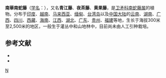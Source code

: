 {{Speciesbox 
| genus = Celastrus
| species = hindsii
| authority = Benth.
| synonyms= ''Celastrus xizangensis'' [[李雅茹|Y. R. Li]]
}}
'''南華南蛇藤'''（[[学名|学名]]：{{lang|la|''Celastrus hindsii''}}），又名'''青江藤'''、'''夜茶藤'''、'''黄果藤'''，是[[卫矛科|卫矛科]][[南蛇藤属|南蛇藤属]]的植物。分布于[[印度|印度]]、[[越南|越南]]、[[马来西亚|马来西亚]]、[[缅甸|缅甸]]、[[台湾岛|台湾岛]]以及[[中国大陆|中国大陆]]的[[云南|云南]]、[[湖南|湖南]]、[[广西|广西]]、[[四川|四川]]、[[西藏|西藏]]、[[海南|海南]]、[[江西|江西]]、[[湖北|湖北]]、[[广东|广东]]、[[贵州|贵州]]、[[福建|福建]]等地，生长于海拔300米至2,500米的地区，一般生于灌丛中和山地林中，目前尚未由人工引种栽培。

== 参考文献 ==
* {{cite web| url =http://www.bioinfo.cn/db05/KmzwSpecies.php?action=view&id=2892| title =青江藤| work =《中国高等植物数据库全库》| publisher =中国科学院微生物研究所| author =昆明植物研究所| accessdate =2009-02-23| deadurl =yes| archiveurl =https://web.archive.org/web/20160305050747/http://www.bioinfo.cn/db05/KmzwSpecies.php?action=view&id=2892| archivedate =2016-03-05}}
* {{TaiBNET| zh=南華南蛇藤 | id=202770 | binomial=Celastrus hindsii | authority=Benth., 1851 | var= | accessdate=2013-01-24}}

{{Taxonbar|from=Q10751900}}

[[Category:南蛇藤属|N]]


{{植物小作品}}